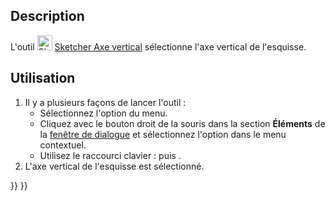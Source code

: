 <languages/>

{{Docnav/fr
|[[Sketcher_SelectHorizontalAxis/fr|Axe horizontal]]
|[[Sketcher_Translate/fr|Déplacer/dupliquer]]
|[[Sketcher_Workbench/fr|Atelier Sketcher]]
|IconL=Sketcher_SelectHorizontalAxis.svg‎
|IconR=Sketcher_Translate.svg
|IconC=Workbench_Sketcher.svg
}}

{{GuiCommand/fr
|Name=Sketcher SelectVerticalAxis
|Name/fr=Sketcher Axe vertical
|MenuLocation=Esquisse → Outils d'esquisse → Sélectionner l'axe vertical
|Workbenches=[[Sketcher_Workbench/fr|Sketcher]]
|Shortcut={{KEY|Z}} {{KEY|V}}
|Version=0.15
}}

==Description==

L'outil [[Image:Sketcher_SelectVerticalAxis.svg|24px]] [[Sketcher_SelectVerticalAxis/fr|Sketcher Axe vertical]] sélectionne l'axe vertical de l'esquisse.

<span id="Usage"></span>
==Utilisation==

# Il y a plusieurs façons de lancer l'outil :
#* Sélectionnez l'option {{MenuCommand|Esquisse → Outils d'esquisse → [[File:Sketcher_SelectVerticalAxis.svg|16px]] Sélectionner l'axe vertical}} du menu.
#* Cliquez avec le bouton droit de la souris dans la section '''Éléments''' de la [[Sketcher_Dialog/fr|fenêtre de dialogue]] et sélectionnez l'option {{MenuCommand|[[Image:Sketcher_SelectVerticalAxis.svg|16px]] Sélectionner l'axe vertical}} dans le menu contextuel.
#* Utilisez le raccourci clavier : {{KEY|Z}} puis {{KEY|V}}.
# L'axe vertical de l'esquisse est sélectionné.


{{Docnav/fr
|[[Sketcher_SelectHorizontalAxis/fr|Axe horizontal]]
|[[Sketcher_Translate/fr|Déplacer/dupliquer]]
|[[Sketcher_Workbench/fr|Atelier Sketcher]]
|IconL=Sketcher_SelectHorizontalAxis.svg‎
|IconR=Sketcher_Translate.svg
|IconC=Workbench_Sketcher.svg
}}

{{Sketcher_Tools_navi{{#translation:}}}}
{{Userdocnavi{{#translation:}}}}